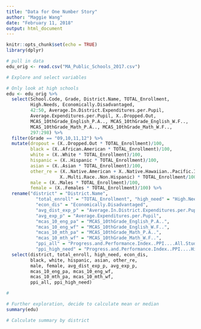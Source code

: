 ```yaml
---
title: "Data for One Number Story"
author: "Maggie Wang"
date: "February 11, 2018"
output: html_document
---
```


```r
knitr::opts_chunk$set(echo = TRUE)
library(dplyr)
```

```r
# pull in data
edu_orig <- read.csv("MA_Public_Schools_2017.csv")
```

```r
# Explore and select variables

# Only look at high schools
edu <- edu_orig %>% 
  select(School.Code, Grade, District.Name, TOTAL_Enrollment,
         High.Needs, Economically.Disadvantaged, 
         42:50, Average.In.District.Expenditures.per.Pupil,
         Average.Expenditures.per.Pupil, X..Dropped.Out,  
         MCAS_10thGrade_English_P.A.., MCAS_10thGrade_English_W.F..,
         MCAS_10thGrade_Math_P.A.., MCAS_10thGrade_Math_W.F.., 
         297:298) %>% 
  filter(Grade == "09,10,11,12") %>% 
  mutate(dropout = (X..Dropped.Out * TOTAL_Enrollment)/100, 
         black = (X..African.American * TOTAL_Enrollment)/100, 
         white = (X..White * TOTAL_Enrollment)/100, 
         hispanic = (X..Hispanic * TOTAL_Enrollment)/100, 
         asian = (X..Asian * TOTAL_Enrollment)/100, 
         other_re = (X..Native.American + X..Native.Hawaiian..Pacific.Islander + 
                    X..Multi.Race..Non.Hispanic) * TOTAL_Enrollment/100, 
         male = (X..Males * TOTAL_Enrollment)/100, 
         female = (X..Females * TOTAL_Enrollment)/100) %>% 
  rename("district" = "District.Name", 
           "total_enroll" = "TOTAL_Enrollment", "high_need" = "High.Needs", 
           "econ_dis" = "Economically.Disadvantaged", 
           "avg_dist_exp_p" = "Average.In.District.Expenditures.per.Pupil", 
           "avg_exp_p" = "Average.Expenditures.per.Pupil", 
           "mcas_10_eng_pa" = "MCAS_10thGrade_English_P.A..", 
           "mcas_10_eng_wf" = "MCAS_10thGrade_English_W.F..", 
           "mcas_10_mth_pa" = "MCAS_10thGrade_Math_P.A..", 
           "mcas_10_mth_wf" = "MCAS_10thGrade_Math_W.F..", 
           "ppi_all" = "Progress.and.Performance.Index..PPI....All.Students", 
           "ppi_high_need" = "Progress.and.Performance.Index..PPI....High.Needs.Students") %>% 
  select(district, total_enroll, high_need, econ_dis,
         black, white, hispanic, asian, other_re,
         male, female, avg_dist_exp_p, avg_exp_p, 
         mcas_10_eng_pa, mcas_10_eng_wf, 
         mcas_10_mth_pa, mcas_10_mth_wf,
         ppi_all, ppi_high_need)
```

```r
#

# Further exploration, decide to calculate mean or median
summary(edu)

# Calculate summary by district

```


